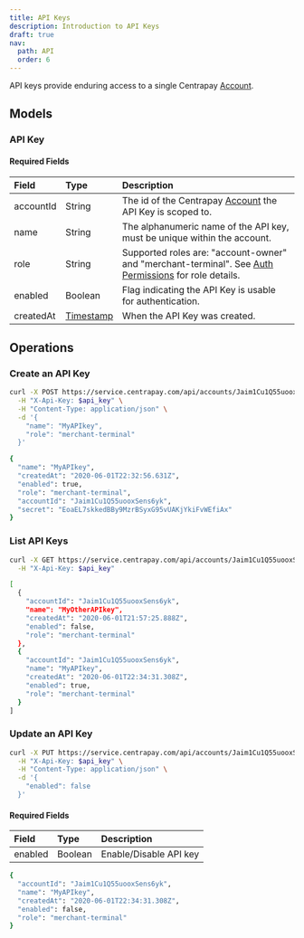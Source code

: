 ```yaml
---
title: API Keys
description: Introduction to API Keys
draft: true
nav:
  path: API
  order: 6
---
```


API keys provide enduring access to a single Centrapay [Account](https://docs.centrapay.com/api/accounts).

## Models

### API Key

#### Required Fields

|   Field   |                  Type                  |                                                          Description                                                          |
| :-------- | :------------------------------------- | :---------------------------------------------------------------------------------------------------------------------------- |
| accountId | String                                 | The id of the Centrapay [Account](https://docs.centrapay.com/api/accounts) the API Key is scoped to.                          |
| name      | String                                 | The alphanumeric name of the API key, must be unique within the account.                                                      |
| role      | String                                 | Supported roles are: "account-owner" and "merchant-terminal". See [Auth Permissions](/api/auth#permissions) for role details. |
| enabled   | Boolean                                | Flag indicating the API Key is usable for authentication.                                                                     |
| createdAt | [Timestamp](/api/data-types#timestamp) | When the API Key was created.                                                                                                 |

## Operations

### Create an API Key

```bash [Request]
curl -X POST https://service.centrapay.com/api/accounts/Jaim1Cu1Q55uooxSens6yk/api-keys \
  -H "X-Api-Key: $api_key" \
  -H "Content-Type: application/json" \
  -d '{
    "name": "MyAPIkey",
    "role": "merchant-terminal"
  }'
```

```bash [Response]
{
  "name": "MyAPIkey",
  "createdAt": "2020-06-01T22:32:56.631Z",
  "enabled": true,
  "role": "merchant-terminal",
  "accountId": "Jaim1Cu1Q55uooxSens6yk",
  "secret": "EoaEL7skkedBBy9MzrBSyxG95vUAKjYkiFvWEfiAx"
}
```

### List API Keys

```bash [Request]
curl -X GET https://service.centrapay.com/api/accounts/Jaim1Cu1Q55uooxSens6yk/api-keys \
  -H "X-Api-Key: $api_key"
```

```bash [Response]
[
  {
    "accountId": "Jaim1Cu1Q55uooxSens6yk",
    "name": "MyOtherAPIkey",
    "createdAt": "2020-06-01T21:57:25.888Z",
    "enabled": false,
    "role": "merchant-terminal"
  },
  {
    "accountId": "Jaim1Cu1Q55uooxSens6yk",
    "name": "MyAPIkey",
    "createdAt": "2020-06-01T22:34:31.308Z",
    "enabled": true,
    "role": "merchant-terminal"
  }
]
```

### Update an API Key

```bash [Request]
curl -X PUT https://service.centrapay.com/api/accounts/Jaim1Cu1Q55uooxSens6yk/api-keys/MyAPIkey \
  -H "X-Api-Key: $api_key" \
  -H "Content-Type: application/json" \
  -d '{
    "enabled": false
  }'
```

#### Required Fields

| Field   | Type    | Description            |
| :------ | :------ | :--------------------- |
| enabled | Boolean | Enable/Disable API key |

```bash [Response]
{
  "accountId": "Jaim1Cu1Q55uooxSens6yk",
  "name": "MyAPIkey",
  "createdAt": "2020-06-01T22:34:31.308Z",
  "enabled": false,
  "role": "merchant-terminal"
}
```
